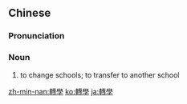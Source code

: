 {{also|转学}}
==Chinese==
{{zh-forms|s=转学}}

===Pronunciation===
{{zh-pron
|m=zhuǎnxué
|mn=qz,xm,zz:choán-o̍h/tw:choán-ha̍k
|cat=n
}}

===Noun===
{{zh-noun}}

# to change schools; to transfer to another school

[[zh-min-nan:轉學]]
[[ko:轉學]]
[[ja:轉學]]